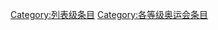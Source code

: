 {{catmore1|[[WikiProject:奥运会|WikiProject:奥运会]]}}
{{Articles by Quality|topic=奥运会|project=奥运会|format=TOC}}
{{empty category}}

[[Category:列表级条目|Category:列表级条目]]
[[Category:各等级奥运会条目|Category:各等级奥运会条目]]